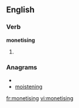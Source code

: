 
==English==

===Verb===
'''monetising'''

# {{present participle of|[[monetise]]}}

===Anagrams===
* {{alphagram|egiimnnost}}
* [[moistening#English|moistening]]

[[fr:monetising]]
[[vi:monetising]]